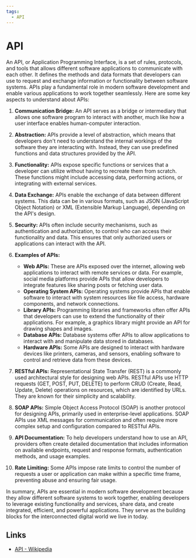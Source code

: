 ```yaml
---
tags:
  - API
---
```


# API

An API, or Application Programming Interface, is a set of rules, protocols, and tools that allows different software applications to communicate with each other. It defines the methods and data formats that developers can use to request and exchange information or functionality between software systems. APIs play a fundamental role in modern software development and enable various applications to work together seamlessly. Here are some key aspects to understand about APIs:

1. **Communication Bridge:** An API serves as a bridge or intermediary that allows one software program to interact with another, much like how a user interface enables human-computer interaction.

2. **Abstraction:** APIs provide a level of abstraction, which means that developers don't need to understand the internal workings of the software they are interacting with. Instead, they can use predefined functions and data structures provided by the API.

3. **Functionality:** APIs expose specific functions or services that a developer can utilize without having to recreate them from scratch. These functions might include accessing data, performing actions, or integrating with external services.

4. **Data Exchange:** APIs enable the exchange of data between different systems. This data can be in various formats, such as JSON (JavaScript Object Notation) or XML (Extensible Markup Language), depending on the API's design.

5. **Security:** APIs often include security mechanisms, such as authentication and authorization, to control who can access their functionality and data. This ensures that only authorized users or applications can interact with the API.

6. **Examples of APIs:**

   - **Web APIs:** These are APIs exposed over the internet, allowing web applications to interact with remote services or data. For example, social media platforms provide APIs that allow developers to integrate features like sharing posts or fetching user data.
   - **Operating System APIs:** Operating systems provide APIs that enable software to interact with system resources like file access, hardware components, and network connections.
   - **Library APIs:** Programming libraries and frameworks often offer APIs that developers can use to extend the functionality of their applications. For example, a graphics library might provide an API for drawing shapes and images.
   - **Database APIs:** Database systems offer APIs to allow applications to interact with and manipulate data stored in databases.
   - **Hardware APIs:** Some APIs are designed to interact with hardware devices like printers, cameras, and sensors, enabling software to control and retrieve data from these devices.

7. **RESTful APIs:** Representational State Transfer (REST) is a commonly used architectural style for designing web APIs. RESTful APIs use HTTP requests (GET, POST, PUT, DELETE) to perform CRUD (Create, Read, Update, Delete) operations on resources, which are identified by URLs. They are known for their simplicity and scalability.

8. **SOAP APIs:** Simple Object Access Protocol (SOAP) is another protocol for designing APIs, primarily used in enterprise-level applications. SOAP APIs use XML messages for communication and often require more complex setup and configuration compared to RESTful APIs.

9. **API Documentation:** To help developers understand how to use an API, providers often create detailed documentation that includes information on available endpoints, request and response formats, authentication methods, and usage examples.

10. **Rate Limiting:** Some APIs impose rate limits to control the number of requests a user or application can make within a specific time frame, preventing abuse and ensuring fair usage.

In summary, APIs are essential in modern software development because they allow different software systems to work together, enabling developers to leverage existing functionality and services, share data, and create integrated, efficient, and powerful applications. They serve as the building blocks for the interconnected digital world we live in today.

## Links

- [API - Wikipedia](https://en.wikipedia.org/wiki/API)

